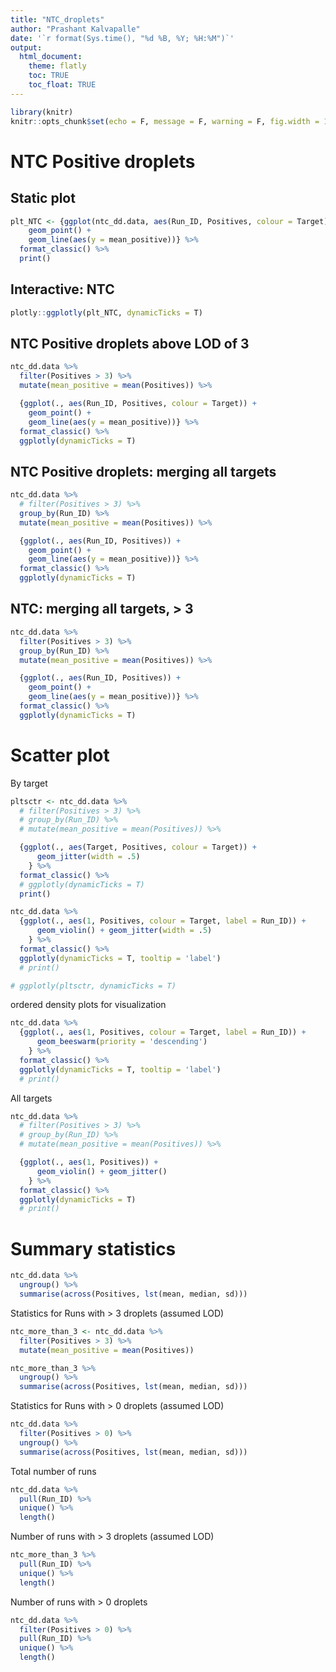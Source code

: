 ```yaml
---
title: "NTC_droplets"
author: "Prashant Kalvapalle"
date: '`r format(Sys.time(), "%d %B, %Y; %H:%M")`'
output: 
  html_document:
    theme: flatly
    toc: TRUE
    toc_float: TRUE
---
```


```r
library(knitr)
knitr::opts_chunk$set(echo = F, message = F, warning = F, fig.width = 12, fig.height = 4)
```

# NTC Positive droplets

## Static plot
```r
plt_NTC <- {ggplot(ntc_dd.data, aes(Run_ID, Positives, colour = Target)) +
    geom_point() + 
    geom_line(aes(y = mean_positive))} %>% 
  format_classic() %>% 
  print()

```

## Interactive: NTC

```r

plotly::ggplotly(plt_NTC, dynamicTicks = T)

```

## NTC Positive droplets above LOD of 3

```r

ntc_dd.data %>%
  filter(Positives > 3) %>% 
  mutate(mean_positive = mean(Positives)) %>% 

  {ggplot(., aes(Run_ID, Positives, colour = Target)) +
    geom_point() + 
    geom_line(aes(y = mean_positive))} %>% 
  format_classic() %>% 
  ggplotly(dynamicTicks = T)

```

## NTC Positive droplets: merging all targets

```r

ntc_dd.data %>%
  # filter(Positives > 3) %>% 
  group_by(Run_ID) %>% 
  mutate(mean_positive = mean(Positives)) %>% 

  {ggplot(., aes(Run_ID, Positives)) +
    geom_point() + 
    geom_line(aes(y = mean_positive))} %>% 
  format_classic() %>% 
  ggplotly(dynamicTicks = T)

```
## NTC: merging all targets, > 3

```r

ntc_dd.data %>%
  filter(Positives > 3) %>%
  group_by(Run_ID) %>% 
  mutate(mean_positive = mean(Positives)) %>% 

  {ggplot(., aes(Run_ID, Positives)) +
    geom_point() + 
    geom_line(aes(y = mean_positive))} %>% 
  format_classic() %>% 
  ggplotly(dynamicTicks = T)

```

# Scatter plot

By target
```r

pltsctr <- ntc_dd.data %>%
  # filter(Positives > 3) %>% 
  # group_by(Run_ID) %>% 
  # mutate(mean_positive = mean(Positives)) %>% 

  {ggplot(., aes(Target, Positives, colour = Target)) +
      geom_jitter(width = .5)
    } %>% 
  format_classic() %>% 
  # ggplotly(dynamicTicks = T)
  print()

ntc_dd.data %>%
  {ggplot(., aes(1, Positives, colour = Target, label = Run_ID)) +
      geom_violin() + geom_jitter(width = .5)
    } %>% 
  format_classic() %>% 
  ggplotly(dynamicTicks = T, tooltip = 'label')
  # print()

# ggplotly(pltsctr, dynamicTicks = T)

```

ordered density plots for visualization

```r

ntc_dd.data %>%
  {ggplot(., aes(1, Positives, colour = Target, label = Run_ID)) +
      geom_beeswarm(priority = 'descending')
    } %>% 
  format_classic() %>% 
  ggplotly(dynamicTicks = T, tooltip = 'label')
  # print()

```

All targets
```r

ntc_dd.data %>%
  # filter(Positives > 3) %>% 
  # group_by(Run_ID) %>% 
  # mutate(mean_positive = mean(Positives)) %>% 

  {ggplot(., aes(1, Positives)) +
      geom_violin() + geom_jitter()
    } %>% 
  format_classic() %>% 
  ggplotly(dynamicTicks = T)
  # print()

```


# Summary statistics

```r

ntc_dd.data %>% 
  ungroup() %>% 
  summarise(across(Positives, lst(mean, median, sd)))
```
Statistics for Runs with > 3 droplets (assumed LOD)

```r

ntc_more_than_3 <- ntc_dd.data %>% 
  filter(Positives > 3) %>% 
  mutate(mean_positive = mean(Positives)) 

ntc_more_than_3 %>% 
  ungroup() %>% 
  summarise(across(Positives, lst(mean, median, sd)))
```
Statistics for Runs with > 0 droplets (assumed LOD)

```r

ntc_dd.data %>% 
  filter(Positives > 0) %>% 
  ungroup() %>% 
  summarise(across(Positives, lst(mean, median, sd)))
```

Total number of runs

```r

ntc_dd.data %>% 
  pull(Run_ID) %>% 
  unique() %>% 
  length() 

```

Number of runs with > 3 droplets (assumed LOD)

```r

ntc_more_than_3 %>% 
  pull(Run_ID) %>% 
  unique() %>% 
  length() 

```
Number of runs with > 0 droplets

```r

ntc_dd.data %>% 
  filter(Positives > 0) %>% 
  pull(Run_ID) %>% 
  unique() %>% 
  length() 

```
